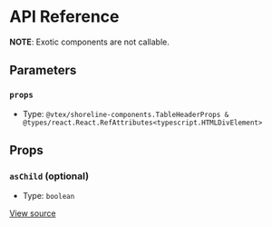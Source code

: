 # API Reference

**NOTE**: Exotic components are not callable.

## Parameters

### `props`

- Type: `@vtex/shoreline-components.TableHeaderProps & @types/react.React.RefAttributes<typescript.HTMLDivElement>`

## Props

### `asChild` (optional)

- Type: `boolean`

[View source](https://github.com/vtex/shoreline/blob/f1bc5292f/packages/components/src/table/table-header.tsx#L5)
